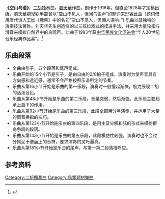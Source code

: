
'''《空山鸟语》'''，[[二胡|二胡]]独奏曲，[[劉天華|劉天華]]作曲。創作于1918年，但直至1928年才定稿出版。[[劉天華|劉天華]]胞兄[[刘半农|劉半農]]曾以“空山不见人，但闻鸟语声”的题词来形容此曲（题词借用唐代诗人[[王维|王维]]《鹿柴》中的名句“空山不见人，但闻人语响。”) 乐曲以其独特的演奏技法著称。刘天华先生创造性的以三弦拉戏式的摸进手法，并采用大量轮指与滑音来模拟自然界中的鸟鸣声。此曲于1993年获[[中华民族文化促进会|中华民族文化促进会]]“华人20世纪音乐经典作品奖”。<ref>{{cite web|title=刘天华二胡曲，空山鸟语|url=http://www.chinamedley.com/yayun/kongshan/|accessdate=2012-01-09|archiveurl=https://web.archive.org/web/20110816090209/http://www.chinamedley.com/yayun/kongshan/|archivedate=2011-08-16|dead-url=yes}}</ref>

== 乐曲段落 ==
*全曲由引子，五个段落和尾声组成。
*乐曲开始的15个小节是引子，是由自由的2/8拍子组成，演奏时为使声音具有方向感和远近感，通常不会严格按照乐谱所定的节奏。
*乐曲从第16小节开始是乐曲的第一乐段，演奏时一般慢起渐快，极力展现二胡的活泼音色。
*乐曲从第48小节开始是乐曲的第二乐段，音量突弱，然后渐强，此乐段主要起承上启下的作用。
*乐曲从第92小节开始是乐曲的第三乐段，此段全部用分弓演奏，并运用了大量的同音换指的技巧。
*乐曲从第123小节开始是乐曲的第四乐段，是用主音分解和弦的形式来模仿群鸟争鸣的段落。
*乐曲从第143小节开始是乐曲的第五乐段，此段模仿性较强，演奏时也不会过分拘泥于谱面上的音符，要求演奏的灵巧逼真。
*乐曲从第181小节开始是乐曲的尾声，与第一第二段落相呼应。

== 参考资料 ==
<references />


{{劉天華十大名曲}}

[[Category:二胡獨奏曲|Category:二胡獨奏曲]]
[[Category:鳥類題材樂曲|Category:鳥類題材樂曲]]